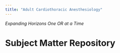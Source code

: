 ```yaml
---
title: "Adult Cardiothoracic Anesthesiology" 
---
```


_Expanding Horizons One OR at a Time_

# Subject Matter Repository